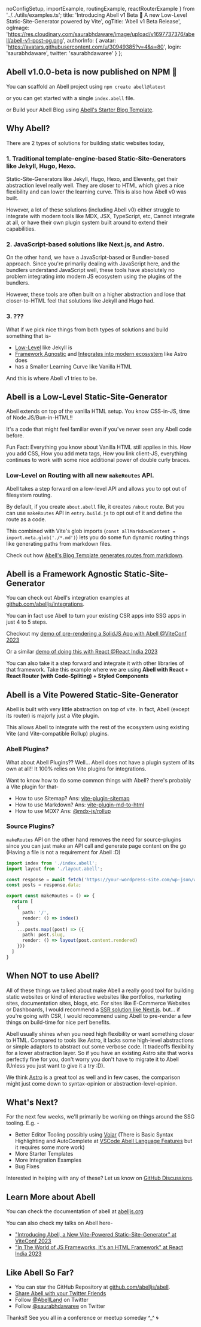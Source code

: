   noConfigSetup,
  importExample,
  routingExample,
  reactRouterExample
} from '../../utils/examples.ts';
  title:
    'Introducing Abell v1 Beta 🚀 A new Low-Level Static-Site-Generator powered by Vite',
  ogTitle: 'Abell v1 Beta Release',
  ogImage:
    'https://res.cloudinary.com/saurabhdaware/image/upload/v1697737376/abell/abell-v1-post-og.png',
  authorInfo: {
    avatar: 'https://avatars.githubusercontent.com/u/30949385?v=4&s=80',
    login: 'saurabhdaware',
    twitter: 'saurabhdawaree'
  }
};

## Abell v1.0.0-beta is now published on NPM 🚀

You can scaffold an Abell project using `npm create abell@latest`

or you can get started with a single `index.abell` file.

<Editor editorConfig={noConfigSetup} />

or Build your Abell Blog using [Abell's Starter Blog Template](https://github.com/abelljs/abell-starter-minima#readme).

## Why Abell?

There are 2 types of solutions for building static websites today,

### 1. Traditional template-engine-based Static-Site-Generators like Jekyll, Hugo, Hexo.

Static-Site-Generators like Jekyll, Hugo, Hexo, and Eleventy, get their abstraction level really well. They are closer to HTML which gives a nice flexibility and can lower the learning curve. This is also how Abell v0 was built.

However, a lot of these solutions (including Abell v0) either struggle to integrate with modern tools like MDX, JSX, TypeScript, etc, Cannot integrate at all, or have their own plugin system built around to extend their capabilities.

### 2. JavaScript-based solutions like Next.js, and Astro.

On the other hand, we have a JavaScript-based or Bundler-based approach. Since you're primarily dealing with JavaScript here, and the bundlers understand JavaScript well, these tools have absolutely no problem integrating into modern JS ecosystem using the plugins of the bundlers.

However, these tools are often built on a higher abstraction and lose that closer-to-HTML feel that solutions like Jekyll and Hugo had.

### 3. ???

What if we pick nice things from both types of solutions and build something that is-

- [Low-Level](#abell-is-a-low-level-static-site-generator) like Jekyll is
- [Framework Agnostic](#abell-is-a-framework-agnostic-static-site-generator) and [Integrates into modern ecosystem](#abell-is-a-vite-powered-static-site-generator) like Astro does
- has a Smaller Learning Curve like Vanilla HTML

And this is where Abell v1 tries to be.

## Abell is a <span className="highlight">Low-Level</span> Static-Site-Generator

Abell extends on top of the vanilla HTML setup. You know CSS-in-JS, time of Node.JS/Bun-in-HTML!!

It's a code that might feel familiar even if you've never seen any Abell code before.

<Editor editorConfig={importExample} />

Fun Fact: Everything you know about Vanilla HTML still applies in this. How you add CSS, How you add meta tags, How you link client-JS, everything continues to work with some nice additional power of double curly braces.

### Low-Level on Routing with all new `makeRoutes` API.

Abell takes a step forward on a low-level API and allows you to opt out of filesystem routing.

By default, if you create `about.abell` file, it creates `/about` route. But you can use `makeRoutes` API in `entry.build.js` to opt out of it and define the route as a code.

<Editor editorConfig={routingExample} />

This combined with Vite's glob imports (`const allMarkdownContent = import.meta.glob('./*.md')`) lets you do some fun dynamic routing things like generating paths from markdown files.

Check out how [Abell's Blog Template generates routes from markdown](https://github.com/abelljs/abell-starter-minima/blob/b5936e61f6d802181cd67cb7c58cbf18f43d2e29/entry.build.js#L6).

## Abell is a <span className="highlight">Framework Agnostic</span> Static-Site-Generator

You can check out Abell's integration examples at [github.com/abelljs/integrations](https://github.com/abelljs/integrations).

You can in fact use Abell to turn your existing CSR apps into SSG apps in just 4 to 5 steps.

Checkout my [demo of pre-rendering a SolidJS App with Abell @ViteConf 2023](https://youtu.be/iguaElqKLf0?si=b8v-V3MAuBxf0cJh&t=1448)

Or a similar [demo of doing this with React @React India 2023](https://youtu.be/brbOW--PEKM?si=zpFGUHxMbczqmKgC&t=301)

You can also take it a step forward and integrate it with other libraries of that framework. Take this example where we are using **Abell with React + React Router (with Code-Spliting) + Styled Components**

<Editor editorConfig={reactRouterExample} />

## Abell is a <span className="highlight">Vite Powered</span> Static-Site-Generator

Abell is built with very little abstraction on top of vite. In fact, Abell (except its router) is majorly just a Vite plugin.

This allows Abell to integrate with the rest of the ecosystem using existing Vite (and Vite-compatible Rollup) plugins.

### Abell Plugins?

What about Abell Plugins?? Well... Abell does not have a plugin system of its own at all!! It 100% relies on Vite plugins for integrations.

Want to know how to do some common things with Abell? there's probably a Vite plugin for that-

- How to use Sitemap? Ans: [vite-plugin-sitemap](https://github.com/jbaubree/vite-plugin-sitemap)
- How to use Markdown? Ans: [vite-plugin-md-to-html](https://github.com/saurabhdaware/vite-plugin-md-to-html)
- How to use MDX? Ans: [@mdx-js/rollup](https://abelljs.org/docs/plugins-and-integrations#with-mdx)

### Source Plugins?

`makeRoutes` API on the other hand removes the need for source-plugins since you can just make an API call and generate page content on the go (Having a file is not a requirement for Abell :D)

```ts
import index from './index.abell';
import layout from './layout.abell';

const response = await fetch('https://your-wordpress-site.com/wp-json/wp/v2/posts').then((res) => res.json());
const posts = response.data;

export const makeRoutes = () => {
  return [
    {
      path: '/',
      render: () => index()
    }
    ...posts.map((post) => ({
      path: post.slug,
      render: () => layout(post.content.rendered)
    }))
  ]
}
```

## When NOT to use Abell?

All of these things we talked about make Abell a really good tool for building static websites or kind of interactive websites like portfolios, marketing sites, documentation sites, blogs, etc. For sites like E-Commerce Websites or Dashboards, I would recommend a [SSR solution like Next.js](https://nextjs.org/). but... if you're going with CSR, I would recommend using Abell to pre-render a few things on build-time for nice perf benefits.

Abell usually shines when you need high flexibility or want something closer to HTML. Compared to tools like Astro, it lacks some high-level abstractions or simple adaptors to abstract out some verbose code. It tradeoffs flexibility for a lower abstraction layer. So if you have an existing Astro site that works perfectly fine for you, don't worry you don't have to migrate it to Abell (Unless you just want to give it a try :D).

We think [Astro](https://astro.build/) is a great tool as well and in few cases, the comparison might just come down to syntax-opinion or abstraction-level-opinion.

## What's Next?

For the next few weeks, we'll primarily be working on things around the SSG tooling. E.g. -

- Better Editor Tooling possibly using [Volar](https://volarjs.dev/) (There is Basic Syntax Highlighting and AutoComplete at [VSCode Abell Language Features](https://marketplace.visualstudio.com/items?itemName=saurabh.abell-language-features) but it requires some more work)
- More Starter Templates
- More Integration Examples
- Bug Fixes

Interested in helping with any of these? Let us know on [GitHub Discussions](https://github.com/abelljs/abell/discussions).

## Learn More about Abell

You can check the documentation of abell at [abelljs.org](https://abelljs.org/)

You can also check my talks on Abell here-

- ["Introducing Abell, a New Vite-Powered Static-Site-Generator" at ViteConf 2023](https://youtu.be/iguaElqKLf0?si=j3OgE-mjlU1k5QF2)
- ["In The World of JS Frameworks, It's an HTML Framework" at React India 2023](https://youtu.be/brbOW--PEKM?si=WJM7lFvsJjPN6Xo7)

## Like Abell So Far?

- You can star the GitHub Repository at [github.com/abelljs/abell](https://github.com/abelljs/abell).
- [Share Abell with your Twitter Friends](https://twitter.com/intent/tweet?text=Hey!%20Checkout%20this%20new%20static-site-generator%20called%20Abell.%0A%0Ahttps%3A//abelljs.org/posts/one)
- Follow [@AbellLand](https://x.com/AbellLand) on Twitter
- Follow [@saurabhdawaree](https://x.com/saurabhdawaree) on Twitter

Thanks!! See you all in a conference or meetup someday ^\_^ 🌀
